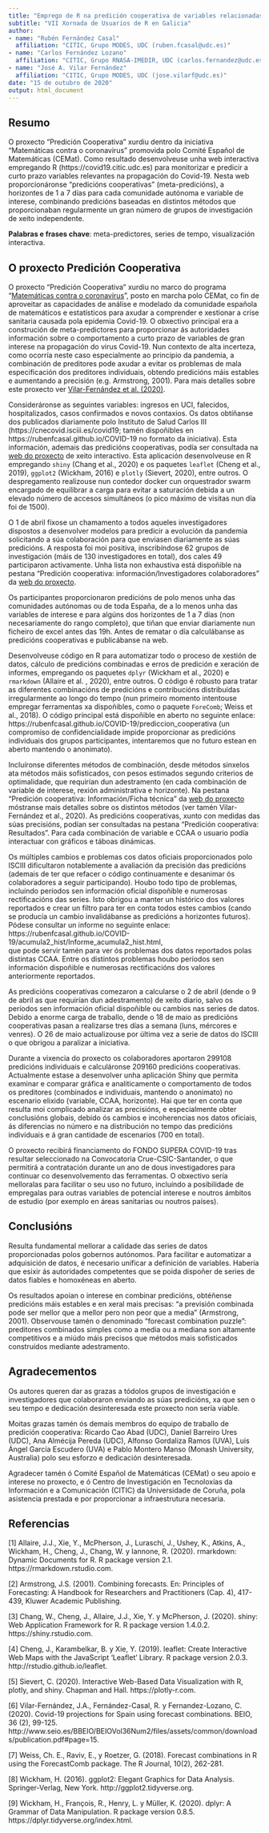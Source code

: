 ```yaml
---
title: "Emprego de R na predición cooperativa de variables relacionadas coa pandemia do Covid-19"
subtitle: "VII Xornada de Usuarios de R en Galicia"
author:
- name: "Rubén Fernández Casal"
  affiliation: "CITIC, Grupo MODES, UDC (ruben.fcasal@udc.es)"
- name: "Carlos Fernández Lozano"
  affiliation: "CITIC, Grupo RNASA-IMEDIR, UDC (carlos.fernandez@udc.es)"
- name: "José A. Vilar Fernández"
  affiliation: "CITIC, Grupo MODES, UDC (jose.vilarf@udc.es)"
date: "15 de outubro de 2020"
output: html_document
---
```


## Resumo

O proxecto “Predición Cooperativa” xurdiu dentro da iniciativa "Matemáticas contra o coronavirus" promovida polo Comité Español de Matemáticas (CEMat). Como resultado desenvolveuse unha web interactiva empregando R (https://covid19.citic.udc.es) para monitorizar e predicir a curto prazo variables relevantes na propagación do Covid-19. Nesta web proporcionáronse “predicións cooperativas” (meta-predicións), a horizontes de 1 a 7 días para cada comunidade autónoma e variable de interese, combinando predicións baseadas en distintos métodos que proporcionaban regularmente un gran número de grupos de investigación de xeito independente.

**Palabras e frases chave**: meta-predictores, series de tempo, visualización interactiva.

## O proxecto Predición Cooperativa

O proxecto “Predición Cooperativa” xurdiu no marco do programa “[Matemáticas contra o coronavirus](http://matematicas.uclm.es/cemat/covid19)”, posto en marcha polo CEMat, co fin de aproveitar as capacidades de análise e modelado da comunidade española de matemáticos e estatísticos para axudar a comprender e xestionar a crise sanitaria causada pola epidemia Covid-19. 
O obxectivo principal era a construción de meta-predictores para proporcionar ás autoridades información sobre o comportamento a curto prazo de variables de gran interese na propagación do virus Covid-19. 
Nun contexto de alta incerteza, como ocorría neste caso especialmente ao principio da pandemia, a combinación de preditores pode axudar a evitar os problemas de mala especificación dos preditores individuais, obtendo predicións máis estables e aumentando a precisión (e.g. Armstrong, 2001). 
Para mais detalles sobre este proxecto ver [Vilar-Fernández et al. (2020)](http://www.seio.es/BBEIO/BEIOVol36Num2/files/assets/common/downloads/publication.pdf#page=15).

Consideráronse as seguintes variables: ingresos en UCI, falecidos, hospitalizados, casos confirmados e novos contaxios. Os datos obtíñanse dos publicados diariamente polo Instituto de Salud Carlos III (https://cnecovid.isciii.es/covid19; tamén dispoñibles en https://rubenfcasal.github.io/COVID-19 no formato da iniciativa). 
Esta información, ademais das  predicións cooperativas, podía ser consultada na [web do proxecto](https://covid19.citic.udc.es) de xeito interactivo. 
Esta aplicación desenvolveuse en R empregando `shiny` (Chang et al., 2020) e os paquetes `leaflet` (Cheng et al., 2019), `ggplot2` (Wickham, 2016) e `plotly` (Sievert, 2020), entre outros. 
O despregamento realizouse nun contedor docker cun orquestrador swarm encargado de equilibrar a carga para evitar a saturación debida a un elevado número de accesos simultáneos (o pico máximo de visitas nun día foi de 1500).

O 1 de abril fíxose un chamamento a todos aqueles investigadores dispostos a desenvolver modelos para predicir a evolución da pandemia solicitando a súa colaboración para que enviasen diariamente as súas predicións. 
A resposta foi moi positiva, inscribíndose 62 grupos de investigación (máis de 130 investigadores en total), dos cales 49 participaron activamente. 
Unha lista non exhaustiva está dispoñible na pestana "Predición cooperativa: información/Investigadores colaboradores" da [web do proxecto](https://covid19.citic.udc.es).
 
Os participantes proporcionaron predicións de polo menos unha das comunidades autónomas ou de toda España, de a lo menos unha das variables de interese e para algúns dos horizontes de 1 a 7 días (non necesariamente do rango completo), que tiñan que enviar diariamente nun ficheiro de excel antes das 19h. Antes de rematar o día calculábanse as predicións cooperativas e publicábanse na web.

Desenvolveuse código en R para automatizar todo o proceso de xestión de datos, cálculo de predicións combinadas e erros de predición e xeración de informes, empregando os paquetes `dplyr` (Wickham et al., 2020) e `rmarkdown` (Allaire et al. , 2020), entre outros. 
O código é robusto para tratar as diferentes combinacións de predicións e contribucións distribuídas irregularmente ao longo do tempo (nun primeiro momento intentouse empregar ferramentas xa dispoñibles, como o paquete `ForeComb`; Weiss et al., 2018). 
O código principal está dispoñible en aberto no seguinte enlace:
https://rubenfcasal.github.io/COVID-19/prediccion_cooperativa
(un compromiso de confidencialidade impide proporcionar as predicións individuais dos grupos participantes, intentaremos que no futuro estean en aberto mantendo o anonimato).

Incluíronse diferentes métodos de combinación, desde métodos sinxelos ata métodos máis sofisticados, con pesos estimados segundo criterios de optimalidade, que requirían dun adestramento (en cada combinación de variable de interese, rexión administrativa e horizonte).
Na pestana "Predición cooperativa: Información/Ficha técnica" da [web do proxecto](https://covid19.citic.udc.es) móstranse mais detalles sobre os distintos métodos (ver tamén Vilar-Fernández et al., 2020). 
As predicións cooperativas, xunto con medidas das súas precisións, podían ser consultadas  na pestana "Predición cooperativa: Resultados". 
Para cada combinación de variable e CCAA o usuario podía interactuar con gráficos e táboas dinámicas.

Os múltiples cambios e problemas cos datos oficiais proporcionados polo ISCIII dificultaron notablemente a avaliación da precisión das predicións (ademais de ter que refacer o código continuamente e desanimar ós colaboradores a seguir participando). 
Houbo todo tipo de problemas, incluíndo períodos sen información oficial dispoñible e numerosas rectificacións das series. 
Isto obrigou a manter un histórico dos valores reportados e crear un filtro para ter en conta todos estes cambios (cando se producía un cambio invalidábanse as predicións a horizontes futuros). 
Pódese consultar un informe no seguinte enlace:
https://rubenfcasal.github.io/COVID-19/acumula2_hist/Informe_acumula2_hist.html,  
que pode servir tamén para ver ós problemas dos datos reportados polas distintas CCAA. 
Entre os distintos problemas houbo períodos sen información dispoñible e numerosas rectificacións dos valores anteriormente reportados.

As predicións cooperativas comezaron a calcularse o 2 de abril (dende o 9 de abril as que requirían dun adestramento) de xeito diario, salvo os períodos sen información oficial dispoñible ou cambios nas series de datos. 
Debido a enorme carga de traballo, dende o 18 de maio as predicións cooperativas pasan a realizarse tres días a semana (luns, mércores e venres). 
O 26 de maio actualizouse por última vez a serie de datos do ISCIII o que obrigou a  paralizar a iniciativa. 

Durante a vixencia do proxecto os colaboradores aportaron 299108 predicións individuais e calculáronse 209160 predicións cooperativas. 
Actualmente estase a desenvolver unha aplicación Shiny que permita examinar e comparar gráfica e analiticamente o comportamento de todos os preditores (combinados e individuais, mantendo o anonimato) no escenario elixido (variable, CCAA, horizonte). 
Hai que ter en conta que resulta moi complicado analizar as precisións, e especialmente obter conclusións globais, debido ós cambios e incoherencias nos datos oficiais, ás diferencias no número e na distribución no tempo das predicións individuais e á gran cantidade de escenarios (700 en total).

O proxecto recibirá financiamento do FONDO SUPERA COVID-19 tras resultar seleccionado na Convocatoria Crue-CSIC-Santander, o que permitirá a contratación durante un ano de dous investigadores para continuar co desenvolvemento das ferramentas. 
O obxectivo sería melloralas para facilitar o seu uso no futuro, incluíndo a posibilidade de empregalas para outras variables de potencial interese e noutros ámbitos de estudio (por exemplo en áreas sanitarias ou noutros países).

## Conclusións

Resulta fundamental mellorar a calidade das series de datos proporcionadas polos gobernos autónomos. 
Para facilitar e automatizar a adquisición de datos, é necesario unificar a definición de variables. 
Habería que esixir ás autoridades competentes que se poida dispoñer de series de datos fiables e homoxéneas en aberto.

Os resultados apoian o interese en combinar predicións, obtéñense predicións máis estables e en xeral mais precisas: "a previsión combinada pode ser mellor que a mellor pero non peor que a media" (Armstrong, 2001). 
Observouse tamén o denominado “forecast combination puzzle”: preditores combinados simples como a media ou a mediana son altamente competitivos e a miúdo máis precisos que métodos mais sofisticados construídos mediante adestramento.


## Agradecementos

Os autores queren dar as grazas a tódolos grupos de investigación e investigadores que colaboraron enviando as súas predicións, xa que sen o seu tempo e dedicación desinteresada este proxecto non sería viable. 

Moitas grazas tamén ós demais membros do equipo de traballo de predición cooperativa: Ricardo Cao Abad (UDC), Daniel Barreiro Ures (UDC), Ana Almécija Pereda (UDC), Alfonso Gordaliza Ramos (UVA), Luis Ángel García Escudero (UVA) e Pablo Montero Manso (Monash University, Australia) polo seu esforzo e dedicación desinteresada.

Agradecer tamén ó Comité Español de Matemáticas (CEMat) o seu apoio e interese no proxecto, e ó Centro de Investigación en Tecnoloxías da Información e a Comunicación (CITIC) da Universidade de Coruña, pola asistencia prestada e por proporcionar a infraestrutura necesaria.


## Referencias

[1] Allaire, J.J., Xie, Y.,  McPherson, J., Luraschi, J., Ushey, K., Atkins, A., Wickham, H., Cheng, J., Chang, W. y Iannone, R. (2020). rmarkdown: Dynamic Documents for R. R package   version 2.1. https://rmarkdown.rstudio.com.

[2] Armstrong, J.S. (2001). Combining forecasts. En: Principles of Forecasting: A Handbook for Researchers and Practitioners (Cap. 4), 417-439, Kluwer Academic Publishing.

[3] Chang, W., Cheng, J., Allaire, J.J., Xie, Y. y McPherson, J. (2020). shiny: Web Application Framework for R. R package version 1.4.0.2. https://shiny.rstudio.com.

[4] Cheng, J., Karambelkar, B. y Xie, Y. (2019). leaflet: Create Interactive Web Maps with the JavaScript 'Leaflet' Library. R package version 2.0.3. http://rstudio.github.io/leaflet.

[5] Sievert, C. (2020). Interactive Web-Based Data Visualization with R, plotly, and shiny. Chapman and Hall. https://plotly-r.com.

[6] Vilar-Fernández, J.A., Fernández-Casal, R. y Fernandez-Lozano, C. (2020). Covid-19 projections for Spain using forecast combinations. BEIO, 36 (2), 99-125. http://www.seio.es/BBEIO/BEIOVol36Num2/files/assets/common/downloads/publication.pdf#page=15.

[7] Weiss, Ch. E., Raviv, E., y Roetzer, G. (2018). Forecast combinations in R using the ForecastComb package. The R Journal, 10(2), 262-281.

[8] Wickham, H. (2016). ggplot2: Elegant Graphics for Data Analysis. Springer-Verlag, New York. http://ggplot2.tidyverse.org.

[9] Wickham, H., François, R., Henry, L. y Müller, K. (2020). dplyr: A Grammar of Data Manipulation. R package version 0.8.5. https://dplyr.tidyverse.org/index.html.